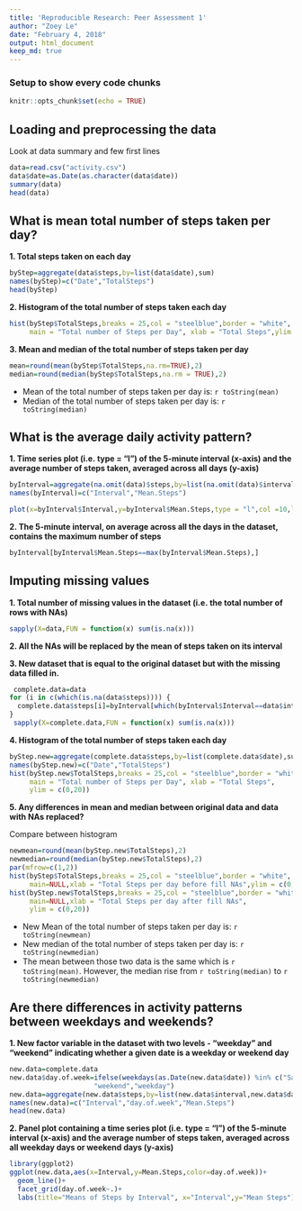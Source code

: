 ```yaml
---
title: 'Reproducible Research: Peer Assessment 1'
author: "Zoey Le"
date: "February 4, 2018"
output: html_document
keep_md: true
---
```

### Setup to show every code chunks
```r
knitr::opts_chunk$set(echo = TRUE)
```

## Loading and preprocessing the data  
Look at data summary and few first lines

```r
data=read.csv("activity.csv")
data$date=as.Date(as.character(data$date))
summary(data)
head(data)
```
## What is mean total number of steps taken per day?

**1. Total steps taken on each day**
```r
byStep=aggregate(data$steps,by=list(data$date),sum)
names(byStep)=c("Date","TotalSteps")
head(byStep)
```

**2. Histogram of the total number of steps taken each day**
```r
hist(byStep$TotalSteps,breaks = 25,col = "steelblue",border = "white",
     main = "Total number of Steps per Day", xlab = "Total Steps",ylim = c(0,20))
```

**3. Mean and median of the total number of steps taken per day**

```r
mean=round(mean(byStep$TotalSteps,na.rm=TRUE),2)
median=round(median(byStep$TotalSteps,na.rm = TRUE),2)
```

- Mean of the total number of steps taken per day is: `r toString(mean)`
- Median of the total number of steps taken per day is: `r toString(median)`

## What is the average daily activity pattern?

**1. Time series plot (i.e. type = "l") of the 5-minute interval (x-axis) and the average number of steps taken, averaged across all days (y-axis)**

```r
byInterval=aggregate(na.omit(data)$steps,by=list(na.omit(data)$interval),mean)
names(byInterval)=c("Interval","Mean.Steps")

plot(x=byInterval$Interval,y=byInterval$Mean.Steps,type = "l",col =10,lwd=2,main ="Average of Steps accross all Days",xlab="Interval",ylab = "Step")
```

**2. The 5-minute interval, on average across all the days in the dataset, contains the maximum number of steps**

```r
byInterval[byInterval$Mean.Steps==max(byInterval$Mean.Steps),]
```

## Imputing missing values
**1. Total number of missing values in the dataset (i.e. the total number of rows with NAs)**

```r
sapply(X=data,FUN = function(x) sum(is.na(x)))
```

**2. All the NAs will be replaced by the mean of steps taken on its interval**

**3. New dataset that is equal to the original dataset but with the missing data filled in.**

```r
 complete.data=data
for (i in c(which(is.na(data$steps)))) {
  complete.data$steps[i]=byInterval[which(byInterval$Interval==data$interval[i]),2]
}
 sapply(X=complete.data,FUN = function(x) sum(is.na(x)))
```

**4. Histogram of the total number of steps taken each day**

```r
byStep.new=aggregate(complete.data$steps,by=list(complete.data$date),sum)
names(byStep.new)=c("Date","TotalSteps")
hist(byStep.new$TotalSteps,breaks = 25,col = "steelblue",border = "white",
     main = "Total number of Steps per Day", xlab = "Total Steps",
     ylim = c(0,20))
```

**5. Any differences in mean and median between original data and data with NAs replaced?**  

Compare between histogram

```r
newmean=round(mean(byStep.new$TotalSteps),2)
newmedian=round(median(byStep.new$TotalSteps),2)
par(mfrow=c(1,2))
hist(byStep$TotalSteps,breaks = 25,col = "steelblue",border = "white",
     main=NULL,xlab = "Total Steps per day before fill NAs",ylim = c(0,20))
hist(byStep.new$TotalSteps,breaks = 25,col = "steelblue",border = "white",
     main=NULL,xlab = "Total Steps per day after fill NAs",
     ylim = c(0,20))
```

- New Mean of the total number of steps taken per day is: `r toString(newmean)`
- New median of the total number of steps taken per day is: `r toString(newmedian)`
- The mean between those two data is the same which is `r toString(mean)`. However, the median rise from `r toString(median)` to `r toString(newmedian)`

## Are there differences in activity patterns between weekdays and weekends?

**1. New factor variable in the dataset with two levels - "weekday" and "weekend" indicating whether a given date is a weekday or weekend day**

```r
new.data=complete.data
new.data$day.of.week=ifelse(weekdays(as.Date(new.data$date)) %in% c("Saturday","Sunday"),
                     "weekend","weekday")
new.data=aggregate(new.data$steps,by=list(new.data$interval,new.data$day.of.week),mean)
names(new.data)=c("Interval","day.of.week","Mean.Steps")
head(new.data)
```

**2. Panel plot containing a time series plot (i.e. type = "l") of the 5-minute interval (x-axis) and the average number of steps taken, averaged across all weekday days or weekend days (y-axis)**

```r
library(ggplot2)
ggplot(new.data,aes(x=Interval,y=Mean.Steps,color=day.of.week))+
  geom_line()+
  facet_grid(day.of.week~.)+
  labs(title="Means of Steps by Interval", x="Interval",y="Mean Steps")
```
